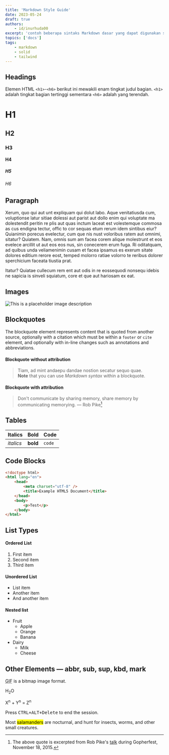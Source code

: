 ```yaml
---
title: 'Markdown Style Guide'
date: 2023-05-24
draft: true
authors:
    - id/inurhuda00
excerpt: 'contoh beberapa sintaks Markdown dasar yang dapat digunakan saat menulis'
topics: ['docs']
tags:
    - markdown
    - solid
    - tailwind
---
```


<Ads />

## Headings

Elemen HTML `<h1>`-`<h6>` berikut ini mewakili enam tingkat judul bagian. `<h1>` adalah tingkat bagian tertinggi sementara `<h6>` adalah yang terendah.

# H1

## H2

### H3

#### H4

##### H5

###### H6

## Paragraph

Xerum, quo qui aut unt expliquam qui dolut labo. Aque venitatiusda cum, voluptionse latur sitiae dolessi aut parist aut dollo enim qui voluptate ma dolestendit peritin re plis aut quas inctum laceat est volestemque commosa as cus endigna tectur, offic to cor sequas etum rerum idem sintibus eiur? Quianimin porecus evelectur, cum que nis nust voloribus ratem aut omnimi, sitatur? Quiatem. Nam, omnis sum am facea corem alique molestrunt et eos evelece arcillit ut aut eos eos nus, sin conecerem erum fuga. Ri oditatquam, ad quibus unda veliamenimin cusam et facea ipsamus es exerum sitate dolores editium rerore eost, temped molorro ratiae volorro te reribus dolorer sperchicium faceata tiustia prat.

Itatur? Quiatae cullecum rem ent aut odis in re eossequodi nonsequ idebis ne sapicia is sinveli squiatum, core et que aut hariosam ex eat.

## Images

![This is a placeholder image description](@/assets/blog/blog-post.jpg)

## Blockquotes

The blockquote element represents content that is quoted from another source, optionally with a citation which must be within a `footer` or `cite` element, and optionally with in-line changes such as annotations and abbreviations.

#### Blockquote without attribution

> Tiam, ad mint andaepu dandae nostion secatur sequo quae.  
> **Note** that you can use _Markdown syntax_ within a blockquote.

#### Blockquote with attribution

> Don't communicate by sharing memory, share memory by communicating memorying.
> — Rob Pike[^1]

[^1]: The above quote is excerpted from Rob Pike's [talk](https://www.youtube.com/watch?v=PAAkCSZUG1c) during Gopherfest, November 18, 2015.

## Tables

| Italics   | Bold     | Code   |
| --------- | -------- | ------ |
| _italics_ | **bold** | `code` |

## Code Blocks

```html
<!doctype html>
<html lang="en">
	<head>
		<meta charset="utf-8" />
		<title>Example HTML5 Document</title>
	</head>
	<body>
		<p>Test</p>
	</body>
</html>
```

## List Types

#### Ordered List

1. First item
2. Second item
3. Third item

#### Unordered List

-   List item
-   Another item
-   And another item

#### Nested list

-   Fruit
    -   Apple
    -   Orange
    -   Banana
-   Dairy
    -   Milk
    -   Cheese

## Other Elements — abbr, sub, sup, kbd, mark

<abbr title="Graphics Interchange Format">GIF</abbr> is a bitmap image format.

H<sub>2</sub>O

X<sup>n</sup> + Y<sup>n</sup> = Z<sup>n</sup>

Press <kbd><kbd>CTRL</kbd>+<kbd>ALT</kbd>+<kbd>Delete</kbd></kbd> to end the session.

Most <mark>salamanders</mark> are nocturnal, and hunt for insects, worms, and other small creatures.
